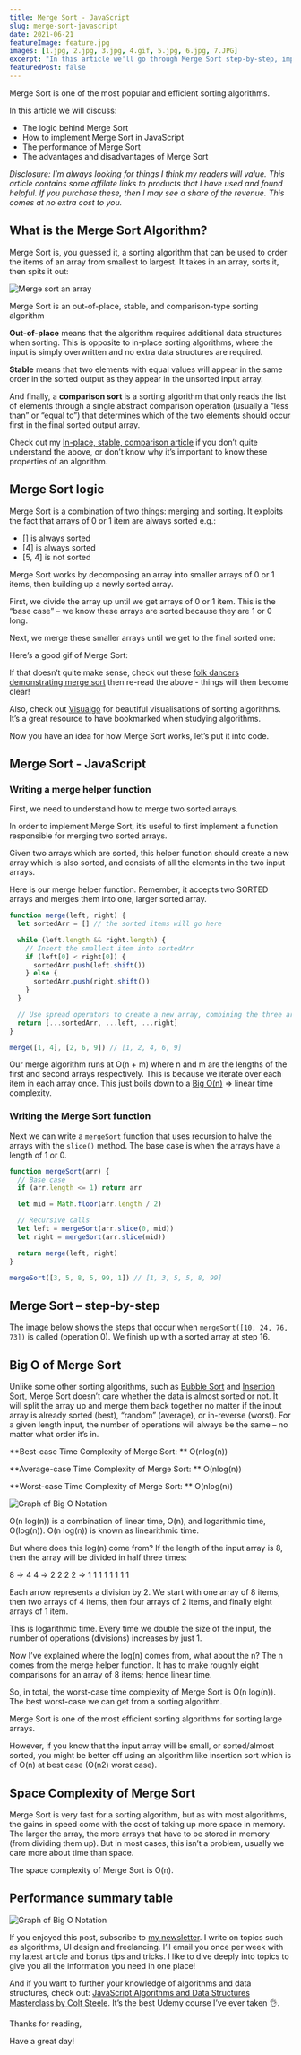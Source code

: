 ```yaml
---
title: Merge Sort - JavaScript
slug: merge-sort-javascript
date: 2021-06-21
featureImage: feature.jpg
images: [1.jpg, 2.jpg, 3.jpg, 4.gif, 5.jpg, 6.jpg, 7.JPG]
excerpt: "In this article we'll go through Merge Sort step-by-step, implement Merge Sort in JavaScript, discuss Merge Sort performance and the advantages and disadvantages of Merge Sort."
featuredPost: false
---
```



Merge Sort is one of the most popular and efficient sorting algorithms.

In this article we will discuss:

- The logic behind Merge Sort
- How to implement Merge Sort in JavaScript
- The performance of Merge Sort
- The advantages and disadvantages of Merge Sort

_Disclosure: I’m always looking for things I think my readers will value. This article contains some affilate links to products that I have used and found helpful. If you purchase these, then I may see a share of the revenue. This comes at no extra cost to you._

## What is the Merge Sort Algorithm?

Merge Sort is, you guessed it, a sorting algorithm that can be used to order the items of an array from smallest to largest. It takes in an array, sorts it, then spits it out:

![Merge sort an array](1.jpg)

Merge Sort is an out-of-place, stable, and comparison-type sorting algorithm

**Out-of-place** means that the algorithm requires additional data structures when sorting. This is opposite to in-place sorting algorithms, where the input is simply overwritten and no extra data structures are required.

**Stable** means that two elements with equal values will appear in the same order in the sorted output as they appear in the unsorted input array.

And finally, a **comparison sort** is a sorting algorithm that only reads the list of elements through a single abstract comparison operation (usually a “less than” or “equal to”) that determines which of the two elements should occur first in the final sorted output array.

Check out my [In-place, stable, comparison article](https://www.doabledanny.com/algorithm-concepts) if you don’t quite understand the above, or don’t know why it’s important to know these properties of an algorithm.

## Merge Sort logic

Merge Sort is a combination of two things: merging and sorting. It exploits the fact that arrays of 0 or 1 item are always sorted e.g.:

- [] is always sorted
- [4] is always sorted
- [5, 4] is not sorted

Merge Sort works by decomposing an array into smaller arrays of 0 or 1 items, then building up a newly sorted array.

First, we divide the array up until we get arrays of 0 or 1 item. This is the “base case” – we know these arrays are sorted because they are 1 or 0 long.

<FigureWithCaption
  src={props.images[1].publicURL}
  alt="Merge sort division into subarrays"
  caption="Dividing the array up into sorted subarrays. Image source: "
  a_text="JavaScript Algorithms and Data Structures Masterclass by Colt Steele"
  href="https://ad.admitad.com/g/05dgete24sfa55577a70b3e3b7aadc/?ulp=https%3A%2F%2Fwww.udemy.com%2Fcourse%2Fjs-algorithms-and-data-structures-masterclass%2F"
/>

Next, we merge these smaller arrays until we get to the final sorted one:

<FigureWithCaption
  src={props.images[2].publicURL}
  alt="Merge sort merging the subarrays back together"
  caption="Merging the subarrays back together. Image source: "
  a_text="JavaScript Algorithms and Data Structures Masterclass by Colt Steele"
  href="https://ad.admitad.com/g/05dgete24sfa55577a70b3e3b7aadc/?ulp=https%3A%2F%2Fwww.udemy.com%2Fcourse%2Fjs-algorithms-and-data-structures-masterclass%2F"
/>

Here’s a good gif of Merge Sort:

<FigureWithCaption
  src={props.images[3].publicURL}
  alt="Merge sort gif"
  caption="Gif source: "
  a_text="Wikipedia"
  href="https://en.wikipedia.org/wiki/Merge_sort"
/>

If that doesn’t quite make sense, check out these [folk dancers demonstrating merge sort](https://www.youtube.com/watch?v=XaqR3G_NVoo&t=133s) then re-read the above - things will then become clear!

Also, check out [Visualgo](https://visualgo.net/en/sorting) for beautiful visualisations of sorting algorithms. It’s a great resource to have bookmarked when studying algorithms.

Now you have an idea for how Merge Sort works, let’s put it into code.

## Merge Sort - JavaScript

### Writing a merge helper function

First, we need to understand how to merge two sorted arrays.

In order to implement Merge Sort, it’s useful to first implement a function responsible for merging two sorted arrays.

Given two arrays which are sorted, this helper function should create a new array which is also sorted, and consists of all the elements in the two input arrays.

Here is our merge helper function. Remember, it accepts two SORTED arrays and merges them into one, larger sorted array.

```js
function merge(left, right) {
  let sortedArr = [] // the sorted items will go here

  while (left.length && right.length) {
    // Insert the smallest item into sortedArr
    if (left[0] < right[0]) {
      sortedArr.push(left.shift())
    } else {
      sortedArr.push(right.shift())
    }
  }

  // Use spread operators to create a new array, combining the three arrays
  return [...sortedArr, ...left, ...right]
}

merge([1, 4], [2, 6, 9]) // [1, 2, 4, 6, 9]
```

Our merge algorithm runs at O(n + m) where n and m are the lengths of the first and second arrays respectively. This is because we iterate over each item in each array once. This just boils down to a [Big O(n)](https://www.doabledanny.com/big-o-notation-in-javascript) => linear time complexity.

### Writing the Merge Sort function

Next we can write a `mergeSort` function that uses recursion to halve the arrays with the `slice()` method. The base case is when the arrays have a length of 1 or 0.

```js
function mergeSort(arr) {
  // Base case
  if (arr.length <= 1) return arr

  let mid = Math.floor(arr.length / 2)

  // Recursive calls
  let left = mergeSort(arr.slice(0, mid))
  let right = mergeSort(arr.slice(mid))

  return merge(left, right)
}

mergeSort([3, 5, 8, 5, 99, 1]) // [1, 3, 5, 5, 8, 99]
```

## Merge Sort – step-by-step

The image below shows the steps that occur when `mergeSort([10, 24, 76, 73])` is called (operation 0). We finish up with a sorted array at step 16.

<FigureWithCaption
  src={props.images[4].publicURL}
  alt="Merge sort step-by-step"
  caption="Merge sort - step-by-step. Image source: "
  a_text="JavaScript Algorithms and Data Structures Masterclass by Colt Steele"
  href="https://ad.admitad.com/g/05dgete24sfa55577a70b3e3b7aadc/?ulp=https%3A%2F%2Fwww.udemy.com%2Fcourse%2Fjs-algorithms-and-data-structures-masterclass%2F"
/>

## Big O of Merge Sort

Unlike some other sorting algorithms, such as [Bubble Sort](https://www.doabledanny.com/bubble-sort-in-javascript) and [Insertion Sort](https://www.doabledanny.com/insertion-sort-in-javascript), Merge Sort doesn’t care whether the data is almost sorted or not. It will split the array up and merge them back together no matter if the input array is already sorted (best), “random” (average), or in-reverse (worst). For a given length input, the number of operations will always be the same – no matter what order it’s in.

**Best-case Time Complexity of Merge Sort: ** O(nlog(n))

**Average-case Time Complexity of Merge Sort: ** O(nlog(n))

**Worst-case Time Complexity of Merge Sort: ** O(nlog(n))

![Graph of Big O Notation](6.jpg)

O(n log(n)) is a combination of linear time, O(n), and logarithmic time, O(log(n)). O(n log(n)) is known as linearithmic time.

But where does this log(n) come from? If the length of the input array is 8, then the array will be divided in half three times:

8 => 4 4 => 2 2 2 2 => 1 1 1 1 1 1 1 1

Each arrow represents a division by 2. We start with one array of 8 items, then two arrays of 4 items, then four arrays of 2 items, and finally eight arrays of 1 item.

This is logarithmic time. Every time we double the size of the input, the number of operations (divisions) increases by just 1.

Now I’ve explained where the log(n) comes from, what about the n? The n comes from the merge helper function. It has to make roughly eight comparisons for an array of 8 items; hence linear time.

So, in total, the worst-case time complexity of Merge Sort is O(n log(n)). The best worst-case we can get from a sorting algorithm.

Merge Sort is one of the most efficient sorting algorithms for sorting large arrays.

However, if you know that the input array will be small, or sorted/almost sorted, you might be better off using an algorithm like insertion sort which is of O(n) at best case (O(n2) worst case).

## Space Complexity of Merge Sort

Merge Sort is very fast for a sorting algorithm, but as with most algorithms, the gains in speed come with the cost of taking up more space in memory. The larger the array, the more arrays that have to be stored in memory (from dividing them up). But in most cases, this isn’t a problem, usually we care more about time than space.

The space complexity of Merge Sort is O(n).

## Performance summary table

![Graph of Big O Notation](7.JPG)

If you enjoyed this post, subscribe to [my newsletter](https://www.doabledanny.com/newsletter-signup/). I write on topics such as algorithms, UI design and freelancing. I’ll email you once per week with my latest article and bonus tips and tricks. I like to dive deeply into topics to give you all the information you need in one place!

And if you want to further your knowledge of algorithms and data structures, check out: [JavaScript Algorithms and Data Structures Masterclass by Colt Steele](https://ad.admitad.com/g/05dgete24sfa55577a70b3e3b7aadc/?ulp=https%3A%2F%2Fwww.udemy.com%2Fcourse%2Fjs-algorithms-and-data-structures-masterclass%2F). It’s the best Udemy course I’ve ever taken 👌.

Thanks for reading,

Have a great day!

